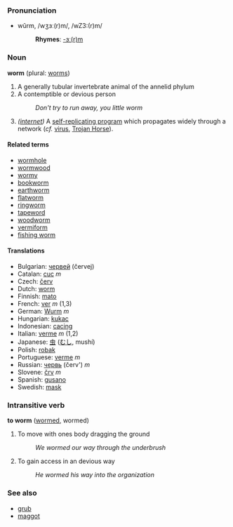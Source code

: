 ===Pronunciation===
*wûrm, /wʒɜː(r)m/, /wZ3:(r)m/
*:'''Rhymes''': [[Rhymes:English:-ɜː(r)m|-ɜː(r)m]]

===Noun===
'''worm''' (plural: [[worms]])

# A generally tubular invertebrate animal of the annelid phylum
# A contemptible or devious person
#: ''Don't try to run away, you little worm''
# ''([[internet]])'' A [[self-replicating program]] which propagates widely through a network (''cf.'' [[virus]], [[Trojan Horse]]).

====Related terms====
* [[wormhole]]
* [[wormwood]]
* [[wormy]]
* [[bookworm]]
* [[earthworm]]
* [[flatworm]]
* [[ringworm]]
* [[tapeword]]
* [[woodworm]]
* [[vermiform]]
* [[fishing worm]]

====Translations====
*Bulgarian: [[червей]] (červej)
*Catalan: [[cuc]] ''m''
*Czech:  [[červ]]
*Dutch: [[worm#Dutch|worm]]
*Finnish: [[mato]]
*French: [[ver]] ''m'' (1,3)
*German: [[Wurm]] ''m''
*Hungarian: [[kukac]]
*Indonesian: [[cacing]]
*Italian: [[verme]] ''m'' (1,2)
*Japanese: [[虫]] ([[むし]], mushí)
*Polish: [[robak]]
*Portuguese: [[verme]] ''m''
*Russian: [[червь]] (červ') ''m''
*Slovene: [[črv]] ''m''
*Spanish: [[gusano]]
*Swedish: [[mask]]

===Intransitive verb===
'''to worm''' ([[wormed]], wormed)

# To move with ones body dragging the ground
#: ''We wormed our way through the underbrush''
# To gain access in an devious way
#: ''He wormed his way into the organization''

===See also===
*[[grub]]
*[[maggot]]
